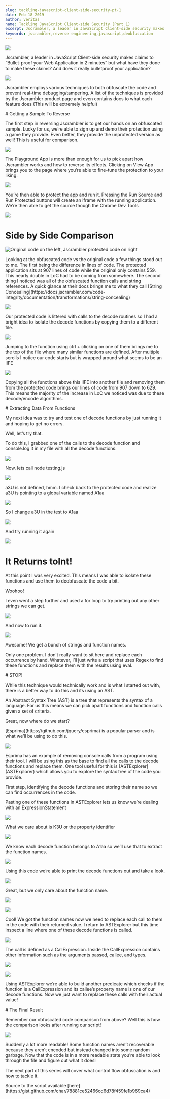 ```yaml
---
slug: tackling-javascript-client-side-security-pt-1
date: Feb 18 2019
author: veritas
name: Tackling JavaScript Client-side Security (Part 1)
excerpt: Jscrambler, a leader in JavaScript Client-side security makes claims to “Bullet-proof your Web Application in 2 minutes” but what have they done to make these claims? And does it really bulletproof your application?
keywords: jscrambler,reverse engineering,javascript,deobfuscation
---
```


<OldPost />

![](/posts/tackling-javascript-client-side-security-part-1/1-1.png)

<p>
    Jscrambler, a leader in JavaScript Client-side security makes claims to “Bullet-proof your
    Web Application in 2 minutes” but what have they done to make these claims? And does it
    really bulletproof your application?
</p>

![](/posts/tackling-javascript-client-side-security-part-1/2-2.png)

<p>
    Jscrambler employs various techniques to both obfuscate the code and prevent real-time
    debugging/tampering. A list of the techniques is provided by the Jscrambler product page
    and even contains docs to what each feature does (This will be extremely helpful)
</p>
# Getting a Sample To Reverse
<p>
    The first step in reversing Jscrambler is to get our hands on an obfuscated sample. Lucky
    for us, we’re able to sign up and demo their protection using a game they provide. Even
    better, they provide the unprotected version as well! This is useful for comparison.
</p>

![](/posts/tackling-javascript-client-side-security-part-1/3-1.png)

<p>
    The Playground App is more than enough for us to pick apart how Jscrambler works and how
    to reverse its effects. Clicking on View App brings you to the page where you’re able to
    fine-tune the protection to your liking.
</p>

![](/posts/tackling-javascript-client-side-security-part-1/4-2.png)

<p>
    You’re then able to protect the app and run it. Pressing the Run Source and Run Protected
    buttons will create an iframe with the running application. We’re then able to get the
    source though the Chrome Dev Tools
</p>

![](/posts/tackling-javascript-client-side-security-part-1/5-2.png)

# Side by Side Comparison

![Original code on the left, Jscrambler protected code on right](/posts/tackling-javascript-client-side-security-part-1/6-2.png)

<p>
    Looking at the obfuscated code vs the original code a few things stood out to me. The
    first being the difference in lines of code. The protected application sits at 907 lines
    of code while the original only contains 559. This nearly double in LoC had to be coming
    from somewhere. The second thing I noticed was all of the obfuscated function calls and
    string references. A quick glance at their docs brings me to what they call [String Concealing](https://docs.jscrambler.com/code-integrity/documentation/transformations/string-concealing)
</p>

![](/posts/tackling-javascript-client-side-security-part-1/7-1.png)

<p>
    Our protected code is littered with calls to the decode routines so I had a bright idea to
    isolate the decode functions by copying them to a different file.
</p>

![](/posts/tackling-javascript-client-side-security-part-1/8-1.png)

<p>
    Jumping to the function using ctrl + clicking on one of them brings me to the top of the
    file where many similar functions are defined. After multiple scrolls I notice our code
    starts but is wrapped around what seems to be an IIFE
</p>

![](/posts/tackling-javascript-client-side-security-part-1/9-1.png)

<p>
    Copying all the functions above this IIFE into another file and removing them from the
    protected code brings our lines of code from 907 down to 629. This means the majority of
    the increase in LoC we noticed was due to these decode/encode algorithms.
</p>
# Extracting Data From Functions
<p>
    My next idea was to try and test one of decode functions by just running it and hoping to
    get no errors.
</p>
<p>Well, let’s try that.</p>
<p>
    To do this, I grabbed one of the calls to the decode function and console.log it in my
    file with all the decode functions.
</p>

![](/posts/tackling-javascript-client-side-security-part-1/10-1.png)

<p>Now, lets call node testing.js</p>

![](/posts/tackling-javascript-client-side-security-part-1/11-1.png)

<p>
    a3U is not defined, hmm. I check back to the protected code and realize a3U is pointing to
    a global variable named A1aa
</p>

![](/posts/tackling-javascript-client-side-security-part-1/12-1.png)

<p>So I change a3U in the test to A1aa</p>

![](/posts/tackling-javascript-client-side-security-part-1/13-1.png)

<p>And try running it again</p>

![](/posts/tackling-javascript-client-side-security-part-1/14-1.png)

# It Returns toInt!
<p>
    At this point I was very excited. This means I was able to isolate these functions and use
    them to deobfuscate the code a bit.
</p>
<p>Woohoo!</p>
<p>
    I even went a step further and used a for loop to try printing out any other strings we
    can get.
</p>

![](/posts/tackling-javascript-client-side-security-part-1/15-1.png)

<p>And now to run it.</p>

![](/posts/tackling-javascript-client-side-security-part-1/16-1.png)

<p>Awesome! We get a bunch of strings and function names.</p>
<p>
    Only one problem. I don’t really want to sit here and replace each occurrence by hand.
    Whatever, I’ll just write a script that uses Regex to find these functions and replace
    them with the results using eval.
</p>
# STOP!
<p>
    While this technique would technically work and is what I started out with, there is a
    better way to do this and its using an AST.
</p>
<p>
    An Abstract Syntax Tree (AST) is a tree that represents the syntax of a language. For us
    this means we can pick apart functions and function calls given a set of criteria.
</p>
<p>Great, now where do we start?</p>
<p>
    [Esprima](https://github.com/jquery/esprima) is a popular parser and is what we’ll be using to do this.
</p>

![](/posts/tackling-javascript-client-side-security-part-1/17-1.png)

<p>
    Esprima has an example of removing console calls from a program using their tool. I will
    be using this as the base to find all the calls to the decode functions and replace them.
    One tool useful for this is [ASTExplorer](ASTExplorer) which allows you to explore the syntax tree of the code you provide.
</p>
<p>
    First step, identifying the decode functions and storing their name so we can find
    occurrences in the code.
</p>
<p>
    Pasting one of these functions in ASTExplorer lets us know we’re dealing with an
    ExpressionStatement
</p>

![](/posts/tackling-javascript-client-side-security-part-1/18-1.png)

<p>What we care about is K3U or the property identifier</p>

![](/posts/tackling-javascript-client-side-security-part-1/19.png)

<p>
    We know each decode function belongs to A1aa so we’ll use that to extract the function
    names.
</p>

![](/posts/tackling-javascript-client-side-security-part-1/20.png)

<p>Using this code we’re able to print the decode functions out and take a look.</p>

![](/posts/tackling-javascript-client-side-security-part-1/21.png)

<p>Great, but we only care about the function name.</p>

![](/posts/tackling-javascript-client-side-security-part-1/22.png)


![](/posts/tackling-javascript-client-side-security-part-1/23.png)

<p>
    Cool! We got the function names now we need to replace each call to them in the code with
    their returned value. I return to ASTExplorer but this time inspect a line where one of
    these decode functions is called.
</p>

![](/posts/tackling-javascript-client-side-security-part-1/24.png)

<p>
    The call is defined as a CallExpression. Inside the CallExpression contains other
    information such as the arguments passed, callee, and types.
</p>

![](/posts/tackling-javascript-client-side-security-part-1/25.png)

![](/posts/tackling-javascript-client-side-security-part-1/26.png)

<p>
    Using ASTExplorer we’re able to build another predicate which checks if the function is a
    CallExpression and its callee’s property name is one of our decode functions. Now we just
    want to replace these calls with their actual value!
</p>
# The Final Result
<p>
    Remember our obfuscated code comparison from above? Well this is how the comparison looks
    after running our script!
</p>

![](/posts/tackling-javascript-client-side-security-part-1/27.png)

<p>
    Suddenly a lot more readable! Some function names aren’t recoverable because they aren’t
    encoded but instead changed into some random garbage. Now that the code is in a more
    readable state you’re able to look through the file and figure out what it does!
</p>
<p>
    The next part of this series will cover what control flow obfuscation is and how to tackle
    it.
</p>
<p>
    Source to the script available [here](https://gist.github.com/char/78881ce52466cd6d78f459fe1b969ca4)
</p>
